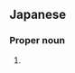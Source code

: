 ==Japanese==
{{ja-kanjitab|しょう|かき|k2=がき}}

===Proper noun===
{{ja-pos|proper|しょうがき}}

# {{surname|lang=ja|sort=しょうがき}}